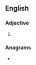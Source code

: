 ==English==

===Adjective===
{{head|en|adjective comparative form}}

# {{en-comparative of|close-knit}}

===Anagrams===
* {{anagrams|en|a=ceiklnorst|interlocks}}